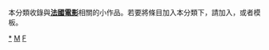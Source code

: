 {{hiddencat}}
本分類收錄與'''[[法國電影|法國電影]]'''相關的小作品。若要將條目加入本分類下，請加入'''{{tl|French film-stub}}'''，或者'''{{tl|法國電影小作品}}'''模板。

[[Category:法國電影|*]]
[[Category:法國小作品|M]]
[[Category:電影小作品|F]]